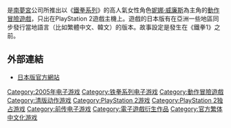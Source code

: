 {{unreferenced|time=2011-08-03T05:32:16+00:00}}
{{Infobox VG
|title= 戰慄殺機 鐵拳：妮娜·威廉斯
| english =  Death By Degrees
| japanese = デス バイ ディグリーズ
| image = File:DBD JPbox.jpg
|caption= 日本版遊戲封面
|developer= [[南夢宮|南夢宮]]
|publisher= [[南夢宮|南夢宮]]
|released= {{collapsible list|title=2005年1月27日|{{vgrelease|JP|2005年1月27日|NA|2005年2月8日|EU|2005年4月15日}}}}
|genre= [[動作冒險遊戲|動作冒險遊戲]]
|modes= [[单人游戏|单人游戏]]
|platforms= [[PlayStation_2|PlayStation 2]]
}}
{{vgname|戰慄殺機 鐵拳：妮娜·威廉斯|ja=デス バイ ディグリーズ　鉄拳：ニーナ ウイリアムズ|en=Tekken's Nina Williams in: Death by Degrees}}是[[南夢宮|南夢宮]]公司所推出以《[[鐵拳系列|鐵拳系列]]》的高人氣女性角色[[妮娜·威廉斯|妮娜·威廉斯]]為主角的[[動作冒險遊戲|動作冒險遊戲]]，只出在PlayStation 2遊戲主機上。遊戲的日本版有在亞洲一些地區同步發行當地語言（比如繁體中文、韓文）的版本。故事設定是發生在《鐵拳1》之前。

== 外部連結 ==
* [http://www.bandainamcogames.co.jp/cs/list/death-by-degrees/ 日本版官方網站] {{Wayback|url=http://www.bandainamcogames.co.jp/cs/list/death-by-degrees/ |date=20150325183819 }}

{{铁拳系列}}

{{DEFAULTSORT:Death by Degrees}}
[[Category:2005年电子游戏|Category:2005年电子游戏]]
[[Category:铁拳系列电子游戏|Category:铁拳系列电子游戏]]
[[Category:動作冒險遊戲|Category:動作冒險遊戲]]
[[Category:清版动作游戏|Category:清版动作游戏]]
[[Category:PlayStation_2游戏|Category:PlayStation 2游戏]]
[[Category:PlayStation_2独占游戏|Category:PlayStation 2独占游戏]]
[[Category:前传电子游戏|Category:前传电子游戏]]
[[Category:電子遊戲衍生作品|Category:電子遊戲衍生作品]]
[[Category:官方繁体中文化游戏|Category:官方繁体中文化游戏]]

{{BandaiNamco-stub}}
{{beatemup-videogame-stub}}